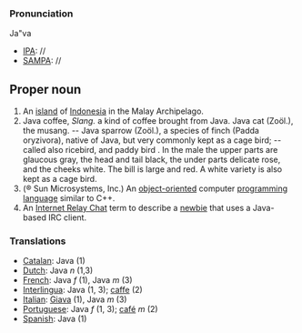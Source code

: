 ===Pronunciation===

Ja"va 
*[[IPA]]: //
*[[SAMPA]]: //

==Proper noun==

# An [[island]] of [[Indonesia]] in the Malay Archipelago.
# Java coffee, ''Slang.'' a kind of coffee brought from Java. Java cat (Zoöl.), the musang. -- Java sparrow (Zoöl.), a species of finch (Padda oryzivora), native of Java, but very commonly kept as a cage bird; -- called also ricebird, and paddy bird . In the male the upper parts are glaucous gray, the head and tail black, the under parts delicate rose, and the cheeks white. The bill is large and red. A white variety is also kept as a cage bird.
# (&#0174; Sun Microsystems, Inc.) An [[object-oriented]] computer [[programming language]] similar to C++.
# An [[Internet Relay Chat]] term to describe a [[newbie]] that uses a Java-based IRC client. 

===Translations===

*[[Catalan]]: Java (1)
*[[Dutch]]: Java ''n'' (1,3)
*[[French]]: Java ''f'' (1), Java ''m'' (3)
*[[Interlingua]]: Java (1, 3); [[caffe]] (2)
*[[Italian]]: [[Giava]] (1), Java ''m'' (3)
*[[Portuguese]]: Java ''f'' (1, 3); [[café]] ''m'' (2)
*[[Spanish]]: Java (1)